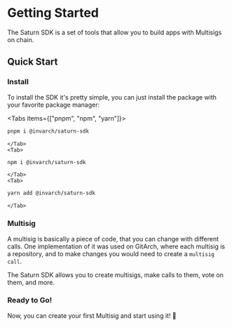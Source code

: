 # Getting Started


The Saturn SDK is a set of tools that allow you to build apps with Multisigs on chain.

## Quick Start

<div className="steps-container">

### Install

To install the SDK it's pretty simple, you can just install the package with your favorite package manager:

<Tabs items={["pnpm", "npm", "yarn"]}>
    <Tab>
```bash 
pnpm i @invarch/saturn-sdk
```
    </Tab>
    <Tab>
```bash
npm i @invarch/saturn-sdk
```
    </Tab>
    <Tab>
```bash
yarn add @invarch/saturn-sdk
```
    </Tab>
</Tabs>

### Multisig

A multisig is basically a piece of code, that you can change with different calls. One implementation of it was used on GitArch, where each multisig is a repository, and to make changes you would need to create a `multisig call`.

The Saturn SDK allows you to create multisigs, make calls to them, vote on them, and more.


### Ready to Go!

Now, you can create your first Multisig and start using it! 🎉

</div>
